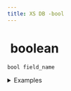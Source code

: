 ```yaml
---
title: XS DB -bool
---
```


# <img src="../assets/docuBadge (11).png" alt="" data-size="line"> boolean <a href="#xs-bool" id="xs-bool"></a>

`bool field_name`

<details>

<summary>Examples</summary>

```javascript
bool is_active     // A boolean field for active status
bool is_verified   // A boolean field for verification status
bool has_premium   // A boolean field for premium features
```

</details>
